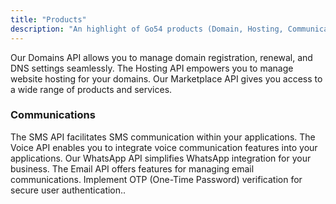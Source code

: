 ```yaml
---
title: "Products"
description: "An highlight of Go54 products (Domain, Hosting, Communication, Marketplace)"
---
```


<CardGroup cols={2}>
  <Card title="Domains" icon="square-1">
    Our Domains API allows you to manage domain registration, renewal, and DNS settings seamlessly.
  </Card>
  <Card title="Web Hosting" icon="square-2">
    The Hosting API empowers you to manage website hosting for your domains.
  </Card>
  <Card title="Marketplace" icon="square-3">
    Our Marketplace API gives you access to a wide range of products and services.
  </Card>
</CardGroup>


### Communications

<CardGroup cols={2}>
  <Card title="SMS" icon="square-1" href="https://sendchamp.readme.io/">
    The SMS API facilitates SMS communication within your applications.
  </Card>
  <Card title="Voice" icon="square-2">
    The Voice API enables you to integrate voice communication features into your applications.
  </Card>
  <Card title="WhatsApp" icon="square-3">
    Our WhatsApp API simplifies WhatsApp integration for your business.
  </Card>
  <Card title="Email" icon="square-4">
    The Email API offers features for managing email communications.
  </Card>
  <Card title="OTP Verification" icon="square-5">
    Implement OTP (One-Time Password) verification for secure user authentication..
  </Card>
</CardGroup>
